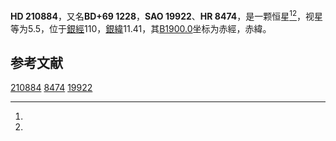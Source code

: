 {{Starbox begin
| name = HD 210884
}}
{{Starbox observe
| epoch = [[J2000.0|J2000.0]]
| constell = {{星座名待查}}<ref name=SIMBAD>{{cite web
 | url=http://simbad.u-strasbg.fr/simbad/sim-id?Ident=HR+8474
 | title=Pulsating variable Star
 | publisher=Centre de Données astronomiques de Strasbourg
 | work=SIMBAD
 | accessdate=2012-07-13
 | archive-date=2016-03-19
 | archive-url=https://web.archive.org/web/20160319062415/http://simbad.u-strasbg.fr/simbad/sim-id?Ident=HR+8474
 | dead-url=no
 }}</ref><ref name=DATA>{{cite web
 | url=http://vizier.u-strasbg.fr/viz-bin/VizieR-5?-out.add=.&-source=5050&-corr=PK=HR&-out.max=9999&HR=8474
 | title=VizieR Detailed Page
 | accessdate=2012-07-13
 | archive-date=2016-03-05
 | archive-url=https://web.archive.org/web/20160305010644/http://vizier.u-strasbg.fr/viz-bin/VizieR-5?-out.add=.&-source=5050&-corr=PK=HR&-out.max=9999&HR=8474
 | dead-url=no
 }}</ref>
| 星官 = 
| ra = {{RA|22|10|38.9}}<ref name=SIMBAD /><ref name=DATA />
| dec = {{DEC|+70|7|58}}<ref name=SIMBAD /><ref name=DATA />
| appmag_v = 5.5<ref name=SIMBAD /><ref name=DATA />
}}
{{Starbox character
| class = F2V<ref name=SIMBAD /><ref name=DATA />
| b-v = 0.38<ref name=SIMBAD /><ref name=DATA />
| u-b = -0.04<ref name=SIMBAD /><ref name=DATA />
| r-i = <ref name=SIMBAD /><ref name=DATA />
| variable = 
}}
{{Starbox astrometry
| radial_v = -0.04
| prop_mo_ra = 1
| parallax = 0.038
| p_error = 
}}
{{Starbox catalog
| names =BD+69 1228，[[SAO星表|SAO]] 19922，[[HD星表|HD]] 210884，[[HR星表|HR]] 8474}}
{{Starbox reference |Simbad=HR+8474}}
{{Starbox end}}

'''HD 210884'''，又名'''BD+69 1228'''，'''SAO 19922'''、'''HR 8474'''，是一颗恒星<ref name=SIMBAD /><ref name=DATA />，视星等为5.5，位于[[銀道座標系|銀經]]110，[[銀道座標系|銀緯]]11.41，其[[B1900.0|B1900.0]]坐标为赤經{{RA|22|8|21.8}}，赤緯{{DEC|+69|11.41|19}}。

== 参考文献 ==
{{reflist}}

{{star-stub}}

[[Category:HD和HDE天體|210884]]
[[Category:HR天體|8474]]
[[Category:SAO天體|19922]]